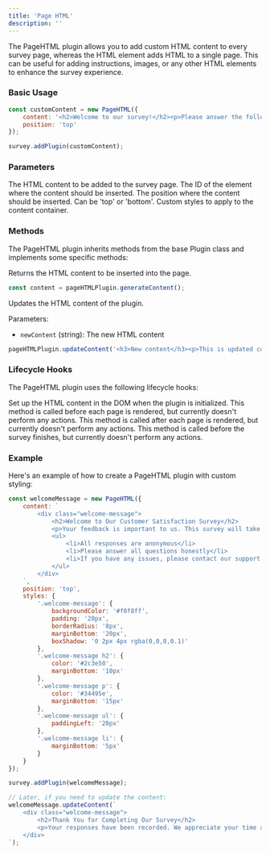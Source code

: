 ```yaml
---
title: 'Page HTML'
description: ''
---
```


The PageHTML plugin allows you to add custom HTML content to every survey page, whereas the HTML element adds HTML to a single page. This can be useful for adding instructions, images, or any other HTML elements to enhance the survey experience.

### Basic Usage

```javascript
const customContent = new PageHTML({
    content: '<h2>Welcome to our survey!</h2><p>Please answer the following questions honestly.</p>',
    position: 'top'
});

survey.addPlugin(customContent);
```

### Parameters

<ParamField path="content" type="string" required>
  The HTML content to be added to the survey page.
</ParamField>

<ParamField path="targetId" type="string" default="survey-container">
  The ID of the element where the content should be inserted.
</ParamField>

<ParamField path="position" type="string" default="top">
  The position where the content should be inserted. Can be 'top' or 'bottom'.
</ParamField>

<ParamField path="styles" type="object">
  Custom styles to apply to the content container.
</ParamField>

### Methods

The PageHTML plugin inherits methods from the base Plugin class and implements some specific methods:

<ParamField path="generateContent" type="function">
  Returns the HTML content to be inserted into the page.

  ```javascript
  const content = pageHTMLPlugin.generateContent();
  ```
</ParamField>

<ParamField path="updateContent" type="function">
  Updates the HTML content of the plugin.

  Parameters:
  - `newContent` (string): The new HTML content

  ```javascript
  pageHTMLPlugin.updateContent('<h3>New content</h3><p>This is updated content.</p>');
  ```
</ParamField>

### Lifecycle Hooks

The PageHTML plugin uses the following lifecycle hooks:

<ParamField path="initialize" type="function">
  Set up the HTML content in the DOM when the plugin is initialized.
</ParamField>

<ParamField path="beforePageRender" type="function">
  This method is called before each page is rendered, but currently doesn't perform any actions.
</ParamField>

<ParamField path="afterPageRender" type="function">
  This method is called after each page is rendered, but currently doesn't perform any actions.
</ParamField>

<ParamField path="beforeSurveyFinish" type="function">
  This method is called before the survey finishes, but currently doesn't perform any actions.
</ParamField>

### Example

Here's an example of how to create a PageHTML plugin with custom styling:

```javascript
const welcomeMessage = new PageHTML({
    content: `
        <div class="welcome-message">
            <h2>Welcome to Our Customer Satisfaction Survey</h2>
            <p>Your feedback is important to us. This survey will take approximately 5 minutes to complete.</p>
            <ul>
                <li>All responses are anonymous</li>
                <li>Please answer all questions honestly</li>
                <li>If you have any issues, please contact our support team</li>
            </ul>
        </div>
    `,
    position: 'top',
    styles: {
        '.welcome-message': {
            backgroundColor: '#f0f8ff',
            padding: '20px',
            borderRadius: '8px',
            marginBottom: '20px',
            boxShadow: '0 2px 4px rgba(0,0,0,0.1)'
        },
        '.welcome-message h2': {
            color: '#2c3e50',
            marginBottom: '10px'
        },
        '.welcome-message p': {
            color: '#34495e',
            marginBottom: '15px'
        },
        '.welcome-message ul': {
            paddingLeft: '20px'
        },
        '.welcome-message li': {
            marginBottom: '5px'
        }
    }
});

survey.addPlugin(welcomeMessage);

// Later, if you need to update the content:
welcomeMessage.updateContent(`
    <div class="welcome-message">
        <h2>Thank You for Completing Our Survey</h2>
        <p>Your responses have been recorded. We appreciate your time and feedback.</p>
    </div>
`);
```